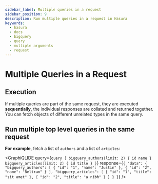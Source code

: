 ```yaml
---
sidebar_label: Multiple queries in a request
sidebar_position: 9
description: Run multiple queries in a request in Hasura
keywords:
  - hasura
  - docs
  - bigquery
  - query
  - multiple arguments
  - request
---
```



# Multiple Queries in a Request

## Execution

If multiple queries are part of the same request, they are executed
**sequentially**, the individual responses are collated and returned
together. You can fetch objects of different unrelated types in the same
query.

## Run multiple top level queries in the same request

**For example**, fetch a list of `authors` and a list of `articles`:

<GraphiQLIDE
  query={`query {
  bigquery_authors(limit: 2) {
    id
    name
  }
  bigquery_articles(limit: 2) {
    id
    title
  }
}`}
response={`{
  "data": {
    "bigquery_authors": [
      {
        "id": "1",
        "name": "Justin"
      },
      {
        "id": "2",
        "name": "Beltran"
      }
    ],
    "bigquery_articles": [
      {
        "id": "1",
        "title": "sit amet"
      },
      {
        "id": "2",
        "title": "a nibh"
      }
    ]
  }
}`}
/>
